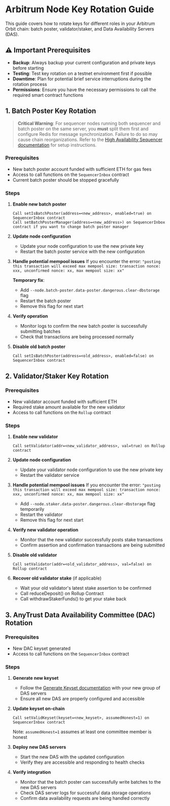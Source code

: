 # Arbitrum Node Key Rotation Guide

This guide covers how to rotate keys for different roles in your Arbitrum Orbit chain: batch poster, validator/staker, and Data Availability Servers (DAS).

## ⚠️ Important Prerequisites

- **Backup**: Always backup your current configuration and private keys before starting
- **Testing**: Test key rotation on a testnet environment first if possible
- **Downtime**: Plan for potential brief service interruptions during the rotation process
- **Permissions**: Ensure you have the necessary permissions to call the required smart contract functions

## 1. Batch Poster Key Rotation

> **Critical Warning**: For sequencer nodes running both sequencer and batch poster on the same server, you **must** split them first and configure Redis for message synchronization. Failure to do so may cause chain reorganizations. Refer to the [High Availability Sequencer documentation](/run-arbitrum-node/sequencer/05-high-availability-sequencer-docs.mdx) for setup instructions.

### Prerequisites

- New batch poster account funded with sufficient ETH for gas fees
- Access to call functions on the `SequencerInbox` contract
- Current batch poster should be stopped gracefully

### Steps

1. **Enable new batch poster**

   ```
   Call setIsBatchPoster(address=<new_address>, enabled=true) on SequencerInbox contract
   Call setBatchPosterManager(address=<new_address>) on SequencerInbox contract if you want to change batch poster manager
   ```

2. **Update node configuration**

   - Update your node configuration to use the new private key
   - Restart the batch poster service with the new configuration

3. **Handle potential mempool issues**
   If you encounter the error: `"posting this transaction will exceed max mempool size: transaction nonce: xxx, unconfirmed nonce: xx, max mempool size: xx"`

   **Temporary fix**:

   - Add `--node.batch-poster.data-poster.dangerous.clear-dbstorage` flag
   - Restart the batch poster
   - Remove this flag for next start

4. **Verify operation**

   - Monitor logs to confirm the new batch poster is successfully submitting batches
   - Check that transactions are being processed normally

5. **Disable old batch poster**
   ```
   Call setIsBatchPoster(address=<old_address>, enabled=false) on SequencerInbox contract
   ```

## 2. Validator/Staker Key Rotation

### Prerequisites

- New validator account funded with sufficient ETH
- Required stake amount available for the new validator
- Access to call functions on the `Rollup` contract

### Steps

1. **Enable new validator**

   ```
   Call setValidator(addr=<new_validator_address>, val=true) on Rollup contract
   ```

2. **Update node configuration**

   - Update your validator node configuration to use the new private key
   - Restart the validator service

3. **Handle potential mempool issues**
   If you encounter the error: `"posting this transaction will exceed max mempool size: transaction nonce: xxx, unconfirmed nonce: xx, max mempool size: xx"`

   - Add `--node.staker.data-poster.dangerous.clear-dbstorage` flag temporarily
   - Restart the validator
   - Remove this flag for next start

4. **Verify new validator operation**

   - Monitor that the new validator successfully posts stake transactions
   - Confirm assertion and confirmation transactions are being submitted

5. **Disable old validator**

   ```
   Call setValidator(addr=<old_validator_address>, val=false) on Rollup contract
   ```

6. **Recover old validator stake** (if applicable)
   - Wait your old validator's latest stake assertion to be confirmed
   - Call reduceDeposit() on Rollup Contract
   - Call withdrawStakerFunds() to get your stake back

## 3. AnyTrust Data Availability Committee (DAC) Rotation

### Prerequisites

- New DAC keyset generated
- Access to call functions on the `SequencerInbox` contract

### Steps

1. **Generate new keyset**

   - Follow the [Generate Keyset documentation](/run-arbitrum-node/data-availability-committees/configure-dac#step-1-generate-the-keyset-and-keyset-hash-with-all-the-information-from-the-servers) with your new group of DAS servers
   - Ensure all new DAS are properly configured and accessible

2. **Update keyset on-chain**

   ```
   Call setValidKeyset(keyset=<new_keyset>, assumedHonest=1) on SequencerInbox contract
   ```

   Note: `assumedHonest=1` assumes at least one committee member is honest

3. **Deploy new DAS servers**

   - Start the new DAS with the updated configuration
   - Verify they are accessible and responding to health checks

4. **Verify integration**

   - Monitor that the batch poster can successfully write batches to the new DAS servers
   - Check DAS server logs for successful data storage operations
   - Confirm data availability requests are being handled correctly
